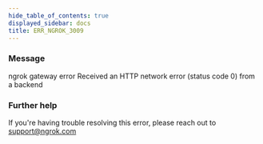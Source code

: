 ```yaml
---
hide_table_of_contents: true
displayed_sidebar: docs
title: ERR_NGROK_3009
---
```


### Message

ngrok gateway error
Received an HTTP network error (status code 0) from a backend

<ErrorDetails />

### Further help

If you're having trouble resolving this error, please reach out to [support@ngrok.com](mailto:support@ngrok.com?subject=Help%20with%20ERR_NGROK_3009)
